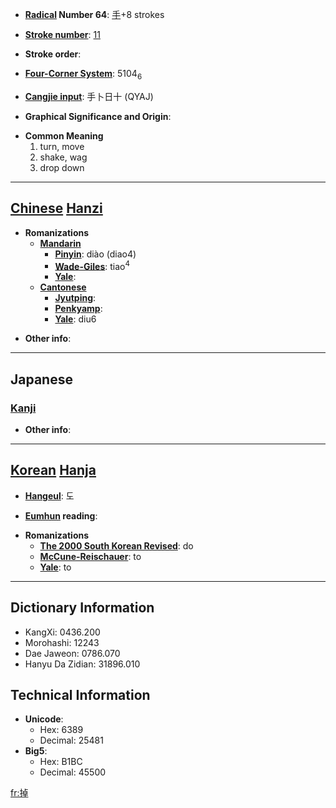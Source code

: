 * '''[[Wiktionary:Chinese radical index| Radical]] Number 64''': [[Wiktionary:Chinese radical index 手|手]]+8 strokes

* '''[[Wiktionary:Chinese total strokes index|Stroke number]]''': [[Wiktionary:Chinese total strokes index 11|11]]

* '''Stroke order''': 

* '''[[Wiktionary:Chinese four corner index|Four-Corner System]]''': 5104<sub>6</sub>

* '''[[Wiktionary:Chinese Cangjie index|Cangjie input]]''': 手卜日十 (QYAJ)

* '''Graphical Significance and Origin''': 

* '''Common Meaning'''
*#turn, move
*# shake, wag
*# drop down


----

== [[Chinese]] [[Hanzi]] ==

* '''Romanizations'''
** '''[[Mandarin]]'''
*** '''[[Pinyin]]''': diào (diao4)
*** '''[[Wade-Giles]]''': tiao<sup>4</sup>
*** '''[[Yale]]''': 
** '''[[Cantonese]]'''
*** '''[[Jyutping]]''':
*** '''[[Penkyamp]]''': 
*** '''[[Yale]]''': diu6

* '''Other info''': 

----

==Japanese==
===[[Kanji]]===
{{kanji|on readings=[[とう]] (tō), [[ちょう]] (chō)
|kun readings=[[ふるう]] (furuu)
}}

* '''Other info''':  

----

== [[Korean]] [[Hanja]] ==

* '''[[Hangeul]]''': 도

* '''[[Eumhun]] reading''': 

* '''Romanizations'''
** '''[[The 2000 South Korean Revised Romanization|The 2000 South Korean Revised]]''': do
** '''[[McCune-Reischauer]]''': to
** '''[[Yale]]''': to

----

== Dictionary Information ==

* KangXi: 0436.200
* Morohashi: 12243
* Dae Jaweon: 0786.070
* Hanyu Da Zidian: 31896.010

== Technical Information ==

* '''Unicode''':
** Hex: 6389
** Decimal: 25481
* '''Big5''':
** Hex: B1BC
** Decimal: 45500

[[fr:掉]]